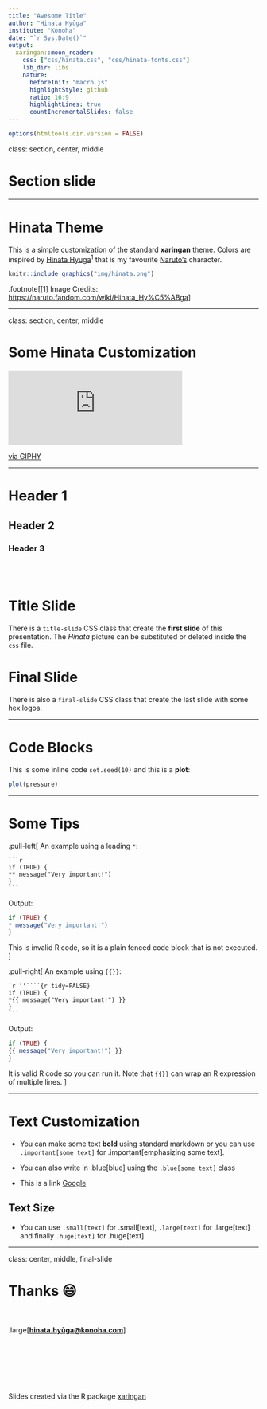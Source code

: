 ```yaml
---
title: "Awesome Title"
author: "Hinata Hyūga"
institute: "Konoha"
date: "`r Sys.Date()`"
output:
  xaringan::moon_reader:
    css: ["css/hinata.css", "css/hinata-fonts.css"]
    lib_dir: libs
    nature:
      beforeInit: "macro.js"
      highlightStyle: github
      ratio: 16:9
      highlightLines: true
      countIncrementalSlides: false
---
```


```r
options(htmltools.dir.version = FALSE)
```

class: section, center, middle

# Section slide

---

# Hinata Theme

This is a simple customization of the standard **xaringan** theme. Colors are inspired by [Hinata Hyūga](https://naruto.fandom.com/wiki/Hinata_Hy%C5%ABga)<sup>1</sup> that is my favourite [Naruto's](https://en.wikipedia.org/wiki/Naruto) character.

```r
knitr::include_graphics("img/hinata.png")
```

.footnote[[1] Image Credits: [https://naruto.fandom.com/wiki/Hinata_Hy%C5%ABga](https://naruto.fandom.com/wiki/Hinata_Hy%C5%ABga)]

---

class: section, center, middle

# Some Hinata Customization

<iframe src="https://giphy.com/embed/qKr1nIRfIQPYI" width="350" frameBorder="0" class="giphy-embed" allowFullScreen></iframe> <p><a href="https://giphy.com/gifs/naruto-shippuden-well-qKr1nIRfIQPYI">via GIPHY</a></p>

---

# Header 1

## Header 2

### Header 3

</br>
</br>

# Title Slide

There is a `title-slide` CSS class that create the **first slide** of this presentation. The *Hinata* picture can be substituted or deleted inside the `css` file.

# Final Slide

There is also a `final-slide` CSS class that create the last slide with some hex logos.

---

# Code Blocks

This is some inline code `set.seed(10)` and this is a **plot**:

```r
plot(pressure)
```

---

# Some Tips


.pull-left[
An example using a leading `*`:

    ```r
    if (TRUE) {
    ** message("Very important!")
    }
    ```
Output:
```r
if (TRUE) {
* message("Very important!")
}
```

This is invalid R code, so it is a plain fenced code block that is not executed.
]

.pull-right[
An example using `{{}}`:

````
`r ''````{r tidy=FALSE}
if (TRUE) {
*{{ message("Very important!") }}
}
```
````
Output:
```r
if (TRUE) {
{{ message("Very important!") }}
}
```

It is valid R code so you can run it. Note that `{{}}` can wrap an R expression of multiple lines.
]

---

# Text Customization

* You can make some text **bold** using standard markdown or you can use `.important[some text]` for .important[emphasizing some text].
* You can also write in .blue[blue] using the `.blue[some text]` class

* This is a link [Google](https://www.google.com/)

## Text Size

* You can use `.small[text]` for .small[text], `.large[text]` for .large[text] and finally `.huge[text]` for .huge[text]

---
class: center, middle, final-slide

# Thanks 😄

</br>
</br>
.large[[**hinata.hyūga@konoha.com**](mailto:hinata.hyūga@konoha.com)]

</br>
</br>
</br>
</br>
</br>
</br>
Slides created via the R package [xaringan](https://github.com/yihui/xaringan)